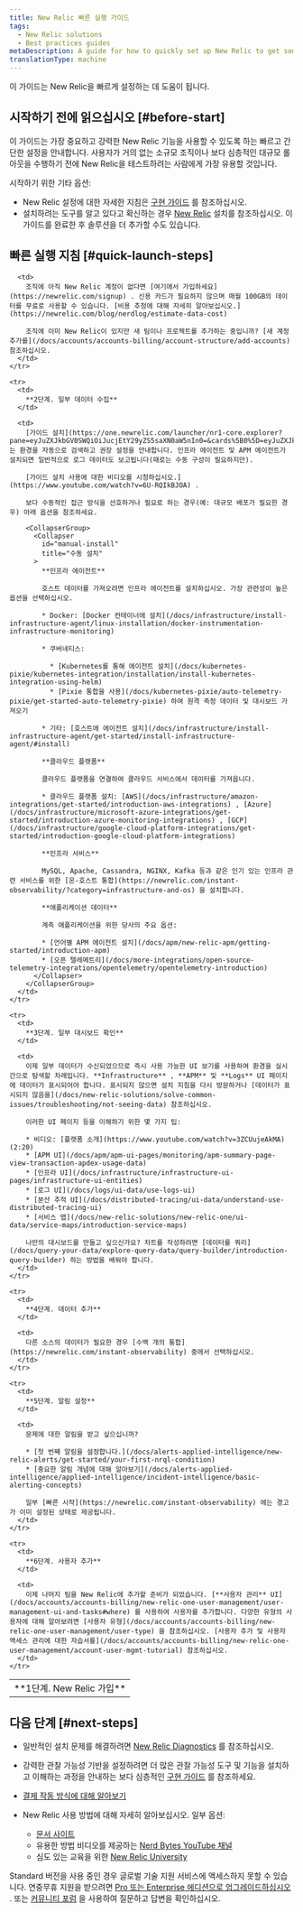 ```yaml
---
title: New Relic 빠른 실행 가이드
tags:
  - New Relic solutions
  - Best practices guides
metaDescription: A guide for how to quickly set up New Relic to get some important telemetry data reporting.
translationType: machine
---
```


이 가이드는 New Relic을 빠르게 설정하는 데 도움이 됩니다.

## 시작하기 전에 읽으십시오 [#before-start]

이 가이드는 가장 중요하고 강력한 New Relic 기능을 사용할 수 있도록 하는 빠르고 간단한 설정을 안내합니다. 사용자가 거의 없는 소규모 조직이나 보다 심층적인 대규모 롤아웃을 수행하기 전에 New Relic을 테스트하려는 사람에게 가장 유용할 것입니다.

시작하기 위한 기타 옵션:

* New Relic 설정에 대한 자세한 지침은 [구현 가이드](/docs/new-relic-solutions/get-started/implementation-guide-intro) 를 참조하십시오.
* 설치하려는 도구를 알고 있다고 확신하는 경우 [New Relic](/docs/new-relic-solutions/new-relic-one/install-configure/install-new-relic#what) 설치를 참조하십시오. 이 가이드를 완료한 후 솔루션을 더 추가할 수도 있습니다.

## 빠른 실행 지침 [#quick-launch-steps]

<table>
  <tbody>
    <tr>
      <td style={{ width: "190px" }}>
        **1단계. New Relic 가입**
      </td>

      <td>
        조직에 아직 New Relic 계정이 없다면 [여기에서 가입하세요](https://newrelic.com/signup) . 신용 카드가 필요하지 않으며 매월 100GB의 데이터를 무료로 사용할 수 있습니다. [비용 추정에 대해 자세히 알아보십시오.](https://newrelic.com/blog/nerdlog/estimate-data-cost)

        조직에 이미 New Relic이 있지만 새 팀이나 프로젝트를 추가하는 중입니까? [새 계정 추가를](/docs/accounts/accounts-billing/account-structure/add-accounts) 참조하십시오.
      </td>
    </tr>

    <tr>
      <td>
        **2단계. 일부 데이터 수집**
      </td>

      <td>
        [가이드 설치](https://one.newrelic.com/launcher/nr1-core.explorer?pane=eyJuZXJkbGV0SWQiOiJucjEtY29yZS5saXN0aW5nIn0=&cards%5B0%5D=eyJuZXJkbGV0SWQiOiJucjEtaW5zdGFsbC1uZXdyZWxpYy5ucjEtaW5zdGFsbC1uZXdyZWxpYyIsImFjdGl2ZUNvbXBvbmVudCI6IlZUU09FbnZpcm9ubWVudCIsInBhdGgiOiJndWlkZWQifQ==) 는 환경을 자동으로 검색하고 권장 설정을 안내합니다. 인프라 에이전트 및 APM 에이전트가 설치되면 일반적으로 로그 데이터도 보고됩니다(때로는 수동 구성이 필요하지만).

        [가이드 설치 사용에 대한 비디오를 시청하십시오.](https://www.youtube.com/watch?v=6U-RQIkBJOA) .

        보다 수동적인 접근 방식을 선호하거나 필요로 하는 경우(예: 대규모 배포가 필요한 경우) 아래 옵션을 참조하세요.

        <CollapserGroup>
          <Collapser
            id="manual-install"
            title="수동 설치"
          >
            **인프라 에이전트**

            호스트 데이터를 가져오려면 인프라 에이전트를 설치하십시오. 가장 관련성이 높은 옵션을 선택하십시오.

            * Docker: [Docker 컨테이너에 설치](/docs/infrastructure/install-infrastructure-agent/linux-installation/docker-instrumentation-infrastructure-monitoring)

            * 쿠버네티스:

              * [Kubernetes를 통해 에이전트 설치](/docs/kubernetes-pixie/kubernetes-integration/installation/install-kubernetes-integration-using-helm)
              * [Pixie 통합을 사용](/docs/kubernetes-pixie/auto-telemetry-pixie/get-started-auto-telemetry-pixie) 하여 원격 측정 데이터 및 대시보드 가져오기

            * 기타: [호스트에 에이전트 설치](/docs/infrastructure/install-infrastructure-agent/get-started/install-infrastructure-agent/#install)

            **클라우드 플랫폼**

            클라우드 플랫폼을 연결하여 클라우드 서비스에서 데이터를 가져옵니다.

            * 클라우드 플랫폼 설치: [AWS](/docs/infrastructure/amazon-integrations/get-started/introduction-aws-integrations) , [Azure](/docs/infrastructure/microsoft-azure-integrations/get-started/introduction-azure-monitoring-integrations) , [GCP](/docs/infrastructure/google-cloud-platform-integrations/get-started/introduction-google-cloud-platform-integrations)

            **인프라 서비스**

            MySQL, Apache, Cassandra, NGINX, Kafka 등과 같은 인기 있는 인프라 관련 서비스를 위한 [온-호스트 통합](https://newrelic.com/instant-observability/?category=infrastructure-and-os) 을 설치합니다.

            **애플리케이션 데이터**

            계측 애플리케이션을 위한 당사의 주요 옵션:

            * [언어별 APM 에이전트 설치](/docs/apm/new-relic-apm/getting-started/introduction-apm)
            * [오픈 텔레메트리](/docs/more-integrations/open-source-telemetry-integrations/opentelemetry/opentelemetry-introduction)
          </Collapser>
        </CollapserGroup>
      </td>
    </tr>

    <tr>
      <td>
        **3단계. 일부 대시보드 확인**
      </td>

      <td>
        이제 일부 데이터가 수신되었으므로 즉시 사용 가능한 UI 보기를 사용하여 환경을 실시간으로 탐색할 차례입니다. **Infrastructure** , **APM** 및 **Logs** UI 페이지에 데이터가 표시되어야 합니다. 표시되지 않으면 설치 지침을 다시 방문하거나 [데이터가 표시되지 않음을](/docs/new-relic-solutions/solve-common-issues/troubleshooting/not-seeing-data) 참조하십시오.

        이러한 UI 페이지 등을 이해하기 위한 몇 가지 팁:

        * 비디오: [플랫폼 소개](https://www.youtube.com/watch?v=3ZCUujeAkMA) (2:20)
        * [APM UI](/docs/apm/apm-ui-pages/monitoring/apm-summary-page-view-transaction-apdex-usage-data)
        * [인프라 UI](/docs/infrastructure/infrastructure-ui-pages/infrastructure-ui-entities)
        * [로그 UI](/docs/logs/ui-data/use-logs-ui)
        * [분산 추적 UI](/docs/distributed-tracing/ui-data/understand-use-distributed-tracing-ui)
        * [서비스 맵](/docs/new-relic-solutions/new-relic-one/ui-data/service-maps/introduction-service-maps)

        나만의 대시보드를 만들고 싶으신가요? 차트를 작성하려면 [데이터를 쿼리](/docs/query-your-data/explore-query-data/query-builder/introduction-query-builder) 하는 방법을 배워야 합니다.
      </td>
    </tr>

    <tr>
      <td>
        **4단계. 데이터 추가**
      </td>

      <td>
        다른 소스의 데이터가 필요한 경우 [수백 개의 통합](https://newrelic.com/instant-observability) 중에서 선택하십시오.
      </td>
    </tr>

    <tr>
      <td>
        **5단계. 알림 설정**
      </td>

      <td>
        문제에 대한 알림을 받고 싶으십니까?

        * [첫 번째 알림을 설정합니다.](/docs/alerts-applied-intelligence/new-relic-alerts/get-started/your-first-nrql-condition)
        * [중요한 알림 개념에 대해 알아보기](/docs/alerts-applied-intelligence/applied-intelligence/incident-intelligence/basic-alerting-concepts)

        일부 [빠른 시작](https://newrelic.com/instant-observability) 에는 경고가 이미 설정된 상태로 제공됩니다.
      </td>
    </tr>

    <tr>
      <td>
        **6단계. 사용자 추가**
      </td>

      <td>
        이제 나머지 팀을 New Relic에 추가할 준비가 되었습니다. [**사용자 관리** UI](/docs/accounts/accounts-billing/new-relic-one-user-management/user-management-ui-and-tasks#where) 를 사용하여 사용자를 추가합니다. 다양한 유형의 사용자에 대해 알아보려면 [사용자 유형](/docs/accounts/accounts-billing/new-relic-one-user-management/user-type) 을 참조하십시오. [사용자 추가 및 사용자 액세스 관리에 대한 자습서를](/docs/accounts/accounts-billing/new-relic-one-user-management/account-user-mgmt-tutorial) 참조하십시오.
      </td>
    </tr>
  </tbody>
</table>

## 다음 단계 [#next-steps]

* 일반적인 설치 문제를 해결하려면 [New Relic Diagnostics](/docs/using-new-relic/cross-product-functions/troubleshooting/new-relic-diagnostics) 를 참조하십시오.

* 강력한 관찰 가능성 기반을 설정하려면 더 많은 관찰 가능성 도구 및 기능을 설치하고 이해하는 과정을 안내하는 보다 심층적인 [구현 가이드](/docs/new-relic-solutions/get-started/implementation-guide-intro) 를 참조하세요.

* [결제 작동 방식에 대해 알아보기](/docs/accounts/accounts-billing/new-relic-one-pricing-billing/new-relic-one-pricing-billing)

* New Relic 사용 방법에 대해 자세히 알아보십시오. 일부 옵션:

  * [문서 사이트](https://docs.newrelic.com)
  * 유용한 방법 비디오를 제공하는 [Nerd Bytes YouTube 채널](https://www.youtube.com/playlist?list=PLmhYj7Jl81JEV-llIDkCVC05tD7fbOv_b)
  * 심도 있는 교육을 위한 [New Relic University](https://learn.newrelic.com)

Standard 버전을 사용 중인 경우 글로벌 기술 지원 서비스에 액세스하지 못할 수 있습니다. 연중무휴 지원을 받으려면 [Pro 또는 Enterprise 에디션으로 업그레이드하십시오](https://one.newrelic.com/nr1-core/plan-management/home?account=2816530&state=a7c193fe-1301-9e85-85c8-472b6a1d05ba) . 또는 [커뮤니티 포럼](https://discuss.newrelic.com) 을 사용하여 질문하고 답변을 확인하십시오.